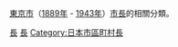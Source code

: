 [[東京市|東京市]]（[[1889年|1889年]] - [[1943年|1943年]]）[[市長|市長]]的相關分類。
{{Commonscat|Mayors of Tokyo}}

[[Category:東京市|長]]
[[Category:東京府政治人物|長]]
[[Category:日本市區町村長|Category:日本市區町村長]]